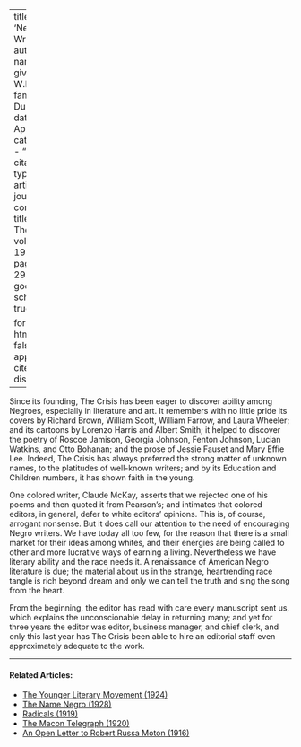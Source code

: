 
---
title: 'Negro Writers'
author:
  - name:
      given: W.E.B.
      family: Du Bois
date: Apr. 1920
categories: 
  - ""
citation: 
  type: article-journal
  container-title: The Crisis
  volume: 19
  issue: 6
  page: 298-299
google-scholar: true

format:
  html:
    toc: false
    appendix-cite-as: display
---


Since its founding, <span class="small-caps">The Crisis</span> has been eager to discover ability among Negroes, especially in literature and art. It remembers with no little pride its covers by Richard Brown, William Scott, William Farrow, and Laura Wheeler; and its cartoons by Lorenzo Harris and Albert Smith; it helped to discover the poetry of Roscoe Jamison, Georgia Johnson, Fenton Johnson, Lucian Watkins, and Otto Bohanan; and the prose of Jessie Fauset and Mary Effie Lee. Indeed, <span class="small-caps">The Crisis</span> has always preferred the strong matter of unknown names, to the platitudes of well-known writers; and by its Education and Children numbers, it has shown faith in the young.

One colored writer, Claude McKay, asserts that we rejected one of his poems and then quoted it from Pearson's; and intimates that colored editors, in general, defer to white editors' opinions. This is, of course, arrogant nonsense. But it does call our attention to the need of encouraging Negro writers. We have today all too few, for the reason that there is a small market for their ideas among whites, and their energies are being called to other and more lucrative ways of earning a living. Nevertheless we have literary ability and the race needs it. A renaissance of American Negro literature is due; the material about us in the strange, heartrending race tangle is rich beyond dream and only we can tell the truth and sing the song from the heart.

From the beginning, the editor has read with care every manuscript sent us, which explains the unconscionable delay in returning many; and yet for three years the editor was editor, business manager, and chief clerk, and only this last year has <span class="small-caps">The Crisis</span> been able to hire an editorial staff even approximately adequate to the work.

 
<!-- Similar articles start here -->

<hr>
#### Related Articles:

* [The Younger Literary Movement (1924)](/Volumes/27/04/younger_movement.html)
* [The Name Negro (1928)](/Volumes/35/03/name_negro.html)
* [Radicals (1919)](/Volumes/19/02/radicals.html)
* [The Macon Telegraph (1920)](/Volumes/19/03/macon_telegraph.html)
* [An Open Letter to Robert Russa Moton (1916)](/Volumes/12/03/open_letter.html)

<!-- Similar articles end here -->